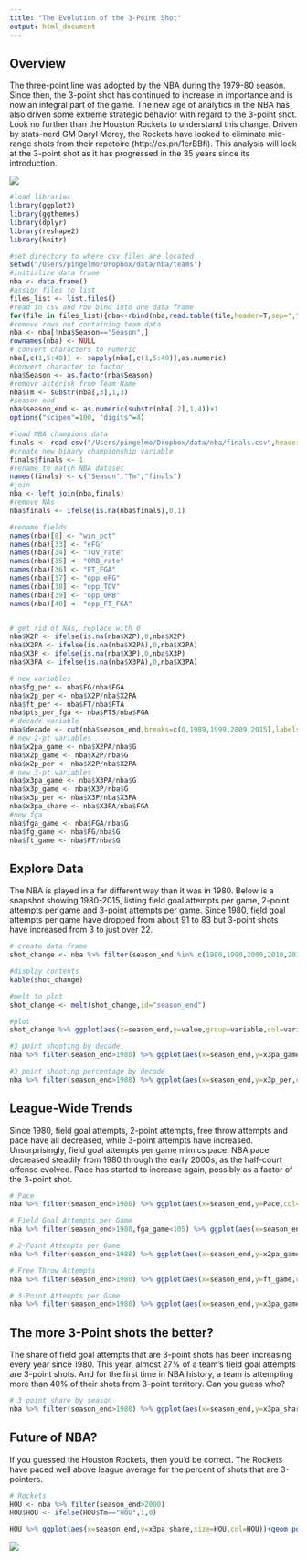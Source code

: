 ```yaml
--- 
title: "The Evolution of the 3-Point Shot"
output: html_document
---
```


<h2>Overview</h2>

The three-point line was adopted by the NBA during the 1979-80 season. Since then, the 3-point shot has continued to increase in importance and is now an integral part of the game. The new age of analytics in the NBA has also driven some extreme strategic behavior with regard to the 3-point shot. Look no further than the Houston Rockets to understand this change. Driven by stats-nerd GM Daryl Morey, the Rockets have looked to eliminate mid-range shots from their repetoire (http://es.pn/1erBBfi). This analysis will look at the 3-point shot as it has progressed in the 35 years since its introduction.

<img src ="http://static.foxsports.com/content/fscom/img/2013/02/13/021213-6-NBA-Rockets-guard-James-Harden-OB-PI_20130213022223353_660_320.JPG">


```r
#load libraries
library(ggplot2)
library(ggthemes)
library(dplyr)
library(reshape2)
library(knitr)

#set directory to where csv files are located
setwd("/Users/pingelmo/Dropbox/data/nba/teams")
#initialize data frame
nba <- data.frame()
#assign files to list
files_list <- list.files()
#read in csv and row bind into one data frame
for(file in files_list){nba<-rbind(nba,read.table(file,header=T,sep=",",skip=2,stringsAsFactors=F))}
#remove rows not containing team data
nba <- nba[!nba$Season=="Season",]
rownames(nba) <- NULL
# convert characters to numeric
nba[,c(1,5:40)] <- sapply(nba[,c(1,5:40)],as.numeric)
#convert character to factor
nba$Season <- as.factor(nba$Season)
#remove asterisk from Team Name
nba$Tm <- substr(nba[,3],1,3)
#season end
nba$season_end <- as.numeric(substr(nba[,2],1,4))+1
options("scipen"=100, "digits"=4)

#load NBA champions data
finals <- read.csv("/Users/pingelmo/Dropbox/data/nba/finals.csv",header=T)
#create new binary championship variable
finals$finals <- 1
#rename to match NBA dataset
names(finals) <- c("Season","Tm","finals")
#join
nba <- left_join(nba,finals)
#remove NAs
nba$finals <- ifelse(is.na(nba$finals),0,1)

#rename fields
names(nba)[8] <- "win_pct"
names(nba)[33] <- "eFG"
names(nba)[34] <- "TOV_rate"
names(nba)[35] <- "ORB_rate"
names(nba)[36] <- "FT_FGA"
names(nba)[37] <- "opp_eFG"
names(nba)[38] <- "opp_TOV"
names(nba)[39] <- "opp_ORB"
names(nba)[40] <- "opp_FT_FGA"


# get rid of NAs, replace with 0
nba$X2P <- ifelse(is.na(nba$X2P),0,nba$X2P)
nba$X2PA <- ifelse(is.na(nba$X2PA),0,nba$X2PA)
nba$X3P <- ifelse(is.na(nba$X3P),0,nba$X3P)
nba$X3PA <- ifelse(is.na(nba$X3PA),0,nba$X3PA)

# new variables
nba$fg_per <- nba$FG/nba$FGA
nba$x2p_per <- nba$X2P/nba$X2PA
nba$ft_per <- nba$FT/nba$FTA
nba$pts_per_fga <- nba$PTS/nba$FGA
# decade variable
nba$decade <- cut(nba$season_end,breaks=c(0,1989,1999,2009,2015),labels=c("1980s","1990s","2000s",'2010s'))
# new 2-pt variables
nba$x2pa_game <- nba$X2PA/nba$G
nba$x2p_game <- nba$X2P/nba$G
nba$x2p_per <- nba$X2P/nba$X2PA
# new 3-pt variables
nba$x3pa_game <- nba$X3PA/nba$G
nba$x3p_game <- nba$X3P/nba$G
nba$x3p_per <- nba$X3P/nba$X3PA
nba$x3pa_share <- nba$X3PA/nba$FGA
#new fga
nba$fga_game <- nba$FGA/nba$G
nba$fg_game <- nba$FG/nba$G
nba$ft_game <- nba$FT/nba$G
```

<h2>Explore Data</h2>

The NBA is played in a far different way than it was in 1980. Below is a snapshot showing 1980-2015, listing field goal attempts per game, 2-point attempts per game and 3-point attempts per game. Since 1980, field goal attempts per game have dropped from about 91 to 83 but 3-point shots have increased from 3 to just over 22.

```r
# create data frame
shot_change <- nba %>% filter(season_end %in% c(1980,1990,2000,2010,2015)) %>% group_by(season_end) %>%summarize(FGA_per_game=mean(fga_game),x2PA_per_game=mean(x2pa_game),x3PA_per_game = mean(x3pa_game)) %>% select(season_end,FGA_per_game,x2PA_per_game,x3PA_per_game)

#display contents
kable(shot_change)

#melt to plot
shot_change <- melt(shot_change,id="season_end")

#plot
shot_change %>% ggplot(aes(x=season_end,y=value,group=variable,col=variable))+geom_point(size=4)+geom_line(size=1.5)+ggtitle(expression(atop("Evolution of Shot Selection",atop("3 point attempts per game have increased from 2.7 in 1980 to 22.3 in 2015"))))+theme_fivethirtyeight()+theme(plot.title=element_text(hjust=.5),legend.position="none")+annotate("text",x=1985,y=11,label="3P Attempts",col="blue")+annotate("text",x=1985,y=79,label="2P Attempts",col="dark green")+annotate("text",x=1990,y=95,label="FG Attempts",col="red")

#3 point shooting by decade 
nba %>% filter(season_end>1980) %>% ggplot(aes(x=season_end,y=x3pa_game,col=decade))+geom_point()+geom_smooth(method="lm")+theme_fivethirtyeight()+theme(legend.position="none")+ggtitle(expression(atop("3-Point Attempts per Game",atop("Colored by decade"))))

#3 point shooting percentage by decade 
nba %>% filter(season_end>1980) %>% ggplot(aes(x=season_end,y=x3p_per,col=decade))+geom_point()+geom_smooth(method="lm")+theme_fivethirtyeight()+theme(legend.position="none")+ggtitle(expression(atop("3-Point Field Goal Percent",atop("2015 League-Wide Average is 34.6%"))))
```

<h2>League-Wide Trends</h2>

Since 1980, field goal attempts, 2-point attempts, free throw attempts and pace have all decreased, while 3-point attempts have increased. Unsurprisingly, field goal attempts per game mimics pace. NBA pace decreased steadily from 1980 through the early 2000s, as the half-court offense evolved. Pace has started to increase again, possibly as a factor of the 3-point shot.

```r
# Pace
nba %>% filter(season_end>1980) %>% ggplot(aes(x=season_end,y=Pace,col=decade))+geom_point()+geom_smooth(method="lm")+theme_fivethirtyeight()+theme(legend.position="none")+ggtitle(expression(atop("Pace per Game",atop("Colored by decade"))))

# Field Goal Attempts per Game
nba %>% filter(season_end>1980,fga_game<105) %>% ggplot(aes(x=season_end,y=fga_game,col=decade))+geom_point()+geom_smooth(method="lm")+theme_fivethirtyeight()+theme(legend.position="none")+ggtitle(expression(atop("Field Goal Attempts per Game",atop("Colored by decade"))))

# 2-Point Attempts per Game
nba %>% filter(season_end>1980) %>% ggplot(aes(x=season_end,y=x2pa_game,col=decade))+geom_point()+geom_smooth(method="lm")+theme_fivethirtyeight()+theme(legend.position="none")+ggtitle(expression(atop("2 Point Attempts per Game",atop("Colored by decade"))))

# Free Throw Attempts
nba %>% filter(season_end>1980) %>% ggplot(aes(x=season_end,y=ft_game,col=decade))+geom_point()+geom_smooth(method="lm")+theme_fivethirtyeight()+theme(legend.position="none")+ggtitle(expression(atop("Free Throw Attempts per Game",atop("Colored by decade"))))

# 3-Point Attempts per Game
nba %>% filter(season_end>1980) %>% ggplot(aes(x=season_end,y=x3pa_game,col=decade))+geom_point()+geom_smooth(method="lm")+theme_fivethirtyeight()+theme(legend.position="none")+ggtitle(expression(atop("3 Point Attempts per Game",atop("Colored by decade"))))

```

<h2>The more 3-Point shots the better?</h2>

The share of field goal attempts that are 3-point shots has been increasing every year since 1980. This year, almost 27% of a team’s field goal attempts are 3-point shots. And for the first time in NBA history, a team is attempting more than 40% of their shots from 3-point territory. Can you guess who?

```r
# 3 point share by season
nba %>% filter(season_end>1980) %>% ggplot(aes(x=season_end,y=x3pa_share,col=decade))+geom_smooth()+geom_point()+theme_fivethirtyeight()+ggtitle("Percent of Shots that are 3-Pointers")+theme(legend.position="none")
```

<h2>Future of NBA?</h2>
If you guessed the Houston Rockets, then you’d be correct. The Rockets have paced well above league average for the percent of shots that are 3-pointers.


```r
# Rockets
HOU <- nba %>% filter(season_end>2000)
HOU$HOU <- ifelse(HOU$Tm=="HOU",1,0)

HOU %>% ggplot(aes(x=season_end,y=x3pa_share,size=HOU,col=HOU))+geom_point()+geom_smooth()+theme_fivethirtyeight()+theme(legend.position="none",plot.title=element_text(size=rel(1.6),hjust=0))+scale_size_continuous(range=c(2,5))+ggtitle(expression(atop("Percent of Shots that are 3-Pointers",atop("Houston Rockets are blue dots"))))

```

<img src="https://espngrantland.files.wordpress.com/2015/01/rocketschart1152.jpg">
